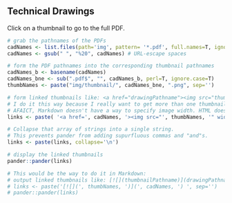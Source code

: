 ## Technical Drawings
Click on a thumbnail to go to the full PDF.

```r
# grab the pathnames of the PDFs
cadNames <- list.files(path='img', pattern= '*.pdf', full.names=T, ignore.case=T)
cadNames <- gsub(" ", "%20", cadNames) # URL-escape spaces

# form the PDF pathnames into the corresponding thumbnail pathnames
cadNames_b <- basename(cadNames)
cadNames_bne <- sub(".pdf$", "", cadNames_b, perl=T, ignore.case=T)
thumbNames <- paste("img/thumbnail/", cadNames_bne, ".png", sep='')

# form linked thumbnails like: <a href="drawingPathname"><img src="thumbnailPathname" width="33%"></a>
# I do it this way because I really want to get more than one thumbnail on a line.
# AFAICT, Markdown doesn't have a way to specify image width. HTML does though.
links <- paste( '<a href=', cadNames, '><img src="', thumbNames, '" width="32%"></a>', sep='')

# Collapse that array of strings into a single string.
# This prevents pander from adding supurfluous commas and "and"s.
links <- paste(links, collapse='\n')

# display the linked thumbnails
pander::pander(links)

# This would be the way to do it in Markdown:
# output linked thumbnails like: [![](thumbnailPathname)](drawingPathname)
# links <- paste('[![](', thumbNames, ')](', cadNames, ') ', sep='')
# pander::pander(links)
```
